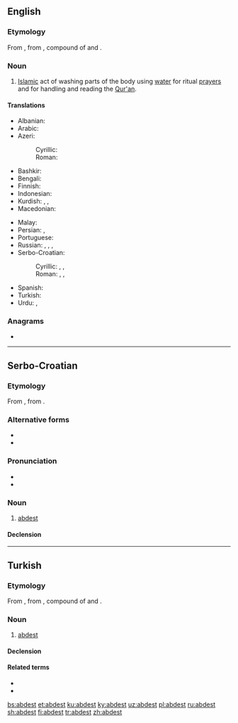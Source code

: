 ==English==

===Etymology===
{{PIE root|en|h₂ep|ǵʰes}}
From {{etyl|tr|en}} {{m|tr|abdest}}, from {{etyl|fa|en}} {{m|fa|sc=fa-Arab|آبدست|tr=âbdast}}, compound of {{m|fa|sc=fa-Arab|آب|tr=âb||water}} and {{m|fa|sc=fa-Arab|دست|tr=dast||hand}}.

===Noun===
{{en-noun|-}}

# [[Islam]]ic act of washing parts of the body using [[water]] for ritual [[prayer]]s and for handling and reading the [[Qur'an]].

====Translations====
{{trans-top|Islamic act of washing parts of the body}}
* Albanian: {{t+|sq|avdes}}
* Arabic: {{t|ar|وُضُوء}}
* Azeri:
*: Cyrillic: {{t|az|абдәст|sc=Cyrl}}
*: Roman: {{t+|az|abdəst}}
* Bashkir: {{t|ba|тәһәрәт|sc=Cyrl}}
* Bengali: {{t|bn|ওযু|tr=oyu|sc=Beng}}
* Finnish: {{t|fi|rukouspesu}}
* Indonesian: {{t|id|wudhu}}
* Kurdish: {{t+|ku|avdest}}, {{t+|ku|abdest}}, {{t+|ku|awdest}}
* Macedonian: {{t|mk|абдест|m|tr=abdest}}
{{trans-mid}}
* Malay: {{t|ms|wuduk}}
* Persian: {{t+|fa|آبدست|tr=âbdast}}, {{t+|fa|وضو|tr=vozu}}
* Portuguese: {{t|pt|abdeste|m}}
* Russian: {{t+|ru|абде́ст|m|tr=abdɛ́st}}, {{t+|ru|ву́ду́|m}}, {{t|ru|вуду́г|m}}, {{t+|ru|омове́ние|n}}
* Serbo-Croatian:
*: Cyrillic: {{t|sh|а̀бдест|m|sc=Cyrl}}, {{t|sh|а̀бдес|m|sc=Cyrl}}, {{t|sh|а̀вдест|m|sc=Cyrl}}
*: Roman: {{t+|sh|àbdest|m}}, {{t|sh|àbdes|m}}, {{t+|sh|àvdest|m}}
* Spanish: {{t+|es|abdesto|m}}
* Turkish: {{t+|tr|abdest}}
* Urdu: {{t+|ur|وضو|tr=vuzu}}, {{t|ur|آبدست|tr=ābdast}}
{{trans-bottom}}

===Anagrams===
* {{l|en|basted}}

----

==Serbo-Croatian==

===Etymology===
From {{etyl|ota|sh}} {{m|ota|آبدست|tr=âbdest|sc=ota-Arab}}, from {{etyl|fa|sh}} {{m|fa|آبدست|tr=âbdast|sc=fa-Arab}}.

===Alternative forms===
* {{l|sh|àbdes}}
* {{l|sh|àvdest}}

===Pronunciation===
* {{IPA|/ǎbdest/|lang=sh}}
* {{hyphenation|ab|dest|lang=sh}}

===Noun===
{{sh-noun|g=m|head=àbdest|r|абдест|а̀бдест}}

# {{label|sh|Islam}} [[#English|abdest]]

====Declension====
{{sh-decl-noun-unc
|abdest
|abdesta
|abdestu
|abdest
|abdeste
|abdestu
|abdestom
}}

----

==Turkish==

===Etymology===
{{PIE root|tr|h₂ep|ǵʰes}}
From {{inh|tr|ota|آبدست|tr=âbdest|gloss=abdest}}, from {{der|tr|fa|آبدست|tr=âbdast|sc=fa-Arab}}, compound of {{m|fa|آب|tr=âb|sc=fa-Arab||water}} and {{m|fa|دست|tr=dast|sc=fa-Arab||hand}}.

===Noun===
{{tr-noun|i|ler}}

# {{label|tr|Islam}} [[#English|abdest]]

====Declension====
{{tr-noun-c|i|t|poss=+}}

====Related terms====
* {{l|tr|abdestli}}
* {{l|tr|abdestsiz}}

[[bs:abdest]]
[[et:abdest]]
[[ku:abdest]]
[[ky:abdest]]
[[uz:abdest]]
[[pl:abdest]]
[[ru:abdest]]
[[sh:abdest]]
[[fi:abdest]]
[[tr:abdest]]
[[zh:abdest]]